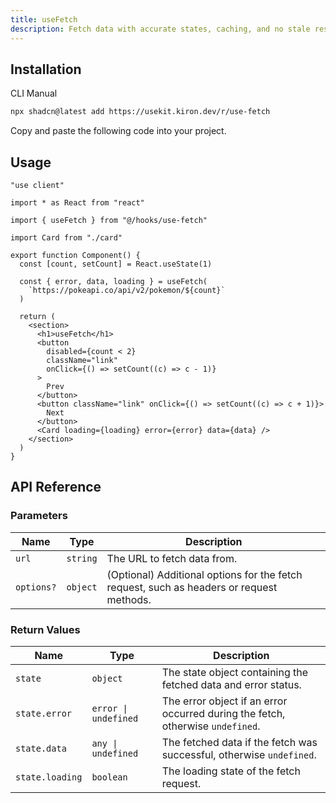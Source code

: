 ```yaml
---
title: useFetch
description: Fetch data with accurate states, caching, and no stale responses using useFetch.
---
```


<ComponentPreview name="use-fetch-demo" />

## Installation

<Tabs defaultValue="cli">

<TabsList>
  <TabsTrigger value="cli">CLI</TabsTrigger>
  <TabsTrigger value="manual">Manual</TabsTrigger>
</TabsList>

<TabsContent value="cli">

```bash
npx shadcn@latest add https://usekit.kiron.dev/r/use-fetch
```

</TabsContent>

<TabsContent value="manual">

<Steps>

<Step>Copy and paste the following code into your project.</Step>

<ComponentSource name="use-fetch" />

</Steps>

</TabsContent>

</Tabs>

## Usage

```tsx {5, 10, 12-14}
"use client"

import * as React from "react"

import { useFetch } from "@/hooks/use-fetch"

import Card from "./card"

export function Component() {
  const [count, setCount] = React.useState(1)

  const { error, data, loading } = useFetch(
    `https://pokeapi.co/api/v2/pokemon/${count}`
  )

  return (
    <section>
      <h1>useFetch</h1>
      <button
        disabled={count < 2}
        className="link"
        onClick={() => setCount((c) => c - 1)}
      >
        Prev
      </button>
      <button className="link" onClick={() => setCount((c) => c + 1)}>
        Next
      </button>
      <Card loading={loading} error={error} data={data} />
    </section>
  )
}
```

## API Reference

### Parameters

| Name       | Type     | Description                                                                              |
| ---------- | -------- | ---------------------------------------------------------------------------------------- |
| `url`      | `string` | The URL to fetch data from.                                                              |
| `options?` | `object` | (Optional) Additional options for the fetch request, such as headers or request methods. |

### Return Values

| Name            | Type                 | Description                                                                    |
| --------------- | -------------------- | ------------------------------------------------------------------------------ |
| `state`         | `object`             | The state object containing the fetched data and error status.                 |
| `state.error`   | `error \| undefined` | The error object if an error occurred during the fetch, otherwise `undefined`. |
| `state.data`    | `any \| undefined`   | The fetched data if the fetch was successful, otherwise `undefined`.           |
| `state.loading` | `boolean`            | The loading state of the fetch request.                                        |
